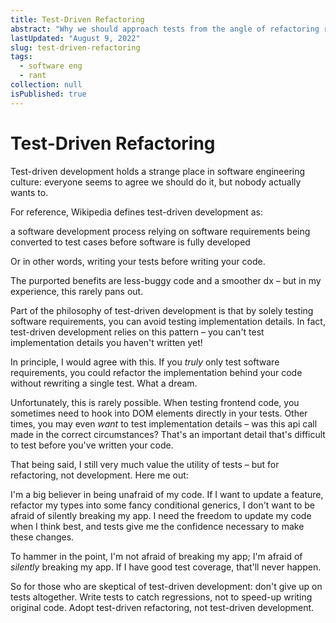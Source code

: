 ```yaml
---
title: Test-Driven Refactoring
abstract: "Why we should approach tests from the angle of refactoring rather than development"
lastUpdated: "August 9, 2022"
slug: test-driven-refactoring
tags:
  - software eng
  - rant
collection: null
isPublished: true
---
```


# Test-Driven Refactoring

Test-driven development holds a strange place in software engineering culture: everyone seems to agree we should do it, but nobody actually wants to.

For reference, Wikipedia defines test-driven development as:

<Aside>
a software development process relying on software requirements being converted to test cases before software is fully developed
</Aside>

Or in other words, writing your tests before writing your code.

The purported benefits are less-buggy code and a smoother dx – but in my experience, this rarely pans out.

Part of the philosophy of test-driven development is that by solely testing software requirements, you can avoid testing implementation details. In fact, test-driven development relies on this pattern – you can't test implementation details you haven't written yet!

In principle, I would agree with this. If you _truly_ only test software requirements, you could refactor the implementation behind your code without rewriting a single test. What a dream.

Unfortunately, this is rarely possible. When testing frontend code, you sometimes need to hook into DOM elements directly in your tests. Other times, you may even _want_ to test implementation details – was this api call made in the correct circumstances? That's an important detail that's difficult to test before you've written your code.

<div className="divider"/>

That being said, I still very much value the utility of tests – but for refactoring, not development. Here me out:

I'm a big believer in being unafraid of my code. If I want to update a feature, refactor my types into some fancy conditional generics, I don't want to be afraid of silently breaking my app. I need the freedom to update my code when I think best, and tests give me the confidence necessary to make these changes.

To hammer in the point, I'm not afraid of breaking my app; I'm afraid of _silently_ breaking my app. If I have good test coverage, that'll never happen.

So for those who are skeptical of test-driven development: don't give up on tests altogether. Write tests to catch regressions, not to speed-up writing original code. Adopt test-driven refactoring, not test-driven development.
